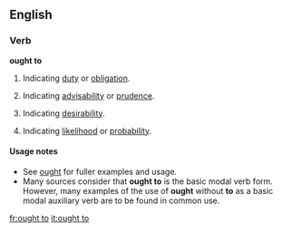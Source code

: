 ==English==
{{see|ought}}
===Verb===
'''ought to'''

# {{auxiliary}} Indicating [[duty]] or [[obligation]].
# {{auxiliary}} Indicating [[advisability]] or [[prudence]].
# {{auxiliary}} Indicating [[desirability]].
# {{auxiliary}} Indicating [[likelihood]] or [[probability]].

====Usage notes====
*See [[ought]] for fuller examples and usage. 
*Many sources consider that '''ought to''' is the basic modal verb form. However, many examples of the use of '''ought''' without '''to''' as a basic modal auxiliary verb are to be found in common use.

[[fr:ought to]]
[[it:ought to]]